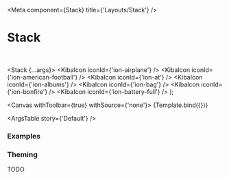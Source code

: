 

<Meta
  component={Stack}
  title={'Layouts/Stack'}
/>

# Stack

<br/>

  <Stack {...args}>
    <KibaIcon iconId={'ion-airplane'} />
    <KibaIcon iconId={'ion-american-football'} />
    <KibaIcon iconId={'ion-at'} />
    <KibaIcon iconId={'ion-albums'} />
    <KibaIcon iconId={'ion-bag'} />
    <KibaIcon iconId={'ion-bonfire'} />
    <KibaIcon iconId={'ion-battery-full'} />
  </Stack>
);

<Canvas withToolbar={true} withSource={'none'}>
  <Story name='Default' args={{}}>
    {Template.bind({})}
  </Story>
</Canvas>

<ArgsTable story={'Default'} />

### Examples

<Canvas>
  <Story name='Vertical'>
    <Stack direction={Direction.Vertical}>
      <KibaIcon iconId={'ion-accessibility'} />
      <KibaIcon iconId={'ion-american-football'} />
      <KibaIcon iconId={'ion-at'} />
      <KibaIcon iconId={'ion-albums'} />
      <KibaIcon iconId={'ion-bag'} />
      <KibaIcon iconId={'ion-bonfire'} />
      <KibaIcon iconId={'ion-battery-full'} />
    </Stack>
  </Story>
</Canvas>

<Canvas>
  <Story name='Spaced'>
    <Stack direction={Direction.Horizontal}>
      <KibaIcon iconId={'ion-accessibility'} />
      <KibaIcon iconId={'ion-american-football'} />
      <Stack.Item growthFactor={1} shrinkFactor={1} />
      <KibaIcon iconId={'ion-battery-full'} />
    </Stack>
  </Story>
</Canvas>

### Theming

TODO
